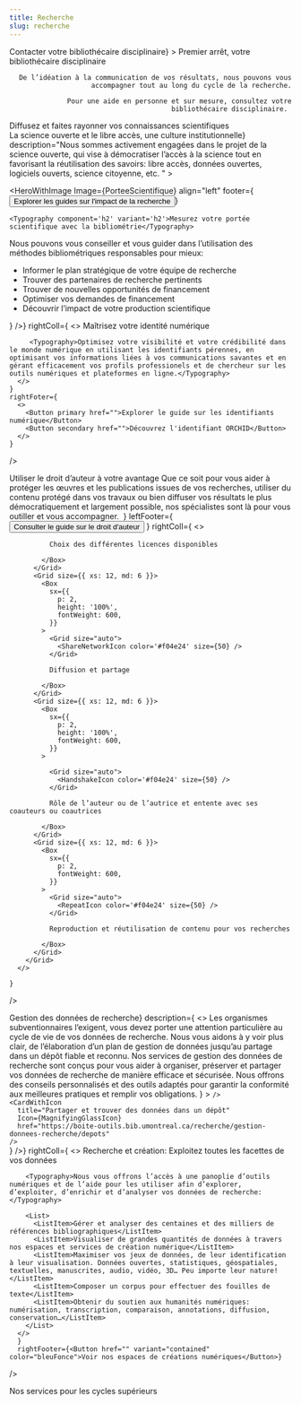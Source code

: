 ```yaml
---
title: Recherche
slug: recherche
---
```



<SuperHero
  title="Amplifier l’impact de vos recherches"
  imageName='recherche'
/>

<Section bg='vertFonce'>
  <HeroWithImage
    Image={Bibliothecaire}
    align="right"
    footer={<Button href="../nous-joindre/notre-equipe" primary>Contacter votre bibliothécaire disciplinaire</Button>}
  >
    <Typography component="h2" variant="h2">Premier arrêt, votre bibliothécaire disciplinaire</Typography>

    De l’idéation à la communication de vos résultats, nous pouvons vous accompagner tout au long du cycle de la recherche.

    Pour une aide en personne et sur mesure, consultez votre bibliothécaire disciplinaire. 

  </HeroWithImage>
</Section>

<Section>
<Typography component="h2" variant="display2">Diffusez et faites rayonner vos connaissances scientifiques</Typography> 
<RichList>
    <RichListItemWithLink
      title="Rédiger et produire"
      description="Nous vous proposons une panoplie de ressources et d'aides à la rédaction savante et à la production d'outils de diffusion de vos recherches."
      href="/recherche/rediger"
    />
    <RichListItemWithLink 
      title="Diffuser vos savoir"
      description="Nous vous proposons une multitude de services pour optimiser la publication, la diffusion et la conservation des résultats de vos travaux de recherche."
      href="/recherche/diffuser/"
    />
  </RichList>

</Section>


<Section bg='rose300'>
  <Carousel1
    title={<Typography component="h2" variant="h2Carousel">La science ouverte et le libre accès, une culture institutionnelle</Typography>}
    description="Nous sommes activement engagées dans le projet de la science ouverte, qui vise à démocratiser l’accès à la science tout en favorisant la réutilisation des savoirs: libre accès, données ouvertes, logiciels ouverts, science citoyenne, etc. "
  >
    <CardWithIcon
      color="vertFonce"
      title="Qu'est-ce que le libre accès?"
      Icon={LaptopIcon}
      moreText="Comprendre le concept"
      href="https://boite-outils.bib.umontreal.ca/c.php?g=743086&p=5370698&preview=0d537bea1efc45a7fcce09e9e30e2f90"
    />
    <CardWithIcon
      color="vertFonce"
      title="Déposer sa thèse ou son mémoire dans Papyrus"
      Icon={DownloadSimpleIcon}
      moreText="Voir les étapes"
      href="https://boite-outils.bib.umontreal.ca/recherche/deposer-these-memoire"
    />
    <CardWithIcon
      color="vertFonce"
      title="Déposer facilement son article en libre accès"
      Icon={DownloadSimpleIcon}
      moreText="Utiliser le formulaire rapide"
      href="https://depot-libre-acces.bib.umontreal.ca/connexion"
    />
    <CardWithIcon
      color="vertFonce"
      title="Comprendre la politique UdeM sur le libre accès"
      Icon={PlugsIcon}
      moreText="En savoir plus sur la politique"
      href="https://boite-outils.bib.umontreal.ca/c.php?g=743086&p=5390226&preview=0d537bea1efc45a7fcce09e9e30e2f90"
    />
  </Carousel1>

</Section>

<Section bg='bleu600'>

  <HeroWithImage
    Image={PorteeScientifique}
    align="left"
    footer={<Button primary href='https://boite-outils.bib.umontreal.ca/recherche#s-lg-box-16938953'>Explorer les guides sur l'impact de la recherche</Button>}
  >
    <Typography component='h2' variant='h2'>Mesurez votre portée scientifique avec la bibliométrie</Typography>

Nous pouvons vous conseiller et vous guider dans l’utilisation des méthodes bibliométriques responsables pour mieux:

- Informer le plan stratégique de votre équipe de recherche
- Trouver des partenaires de recherche pertinents
- Trouver de nouvelles opportunités de financement
- Optimiser vos demandes de financement
- Découvrir l’impact de votre production scientifique

</HeroWithImage>
</Section>


<Section>
  <HeroWithText 
    leftColl={<IconInSquare color='vertPale' icon={<UserFocusIcon color="vertFonce" />} />}
    rightColl={
      <>
        <Typography component="h2" variant="h2">Maîtrisez votre identité numérique</Typography>
        
         <Typography>Optimisez votre visibilité et votre crédibilité dans le monde numérique en utilisant les identifiants pérennes, en optimisant vos informations liées à vos communications savantes et en gérant efficacement vos profils professionels et de chercheur sur les outils numériques et plateformes en ligne.</Typography>
      </>
    }
    rightFoter={
      <>
        <Button primary href="">Explorer le guide sur les identifiants numérique</Button>
        <Button secondary href="">Découvrez l'identifiant ORCHID</Button>
      </>
    }
  />

</Section>

<Section bg="rose300">
  <HeroWithText2
    leftColl={
      <>
        <Typography variant="h2">Utiliser le droit d’auteur à votre avantage</Typography>
        <Typography>Que ce soit pour vous aider à protéger les œuvres et les publications issues de vos recherches, utiliser du contenu protégé dans vos travaux ou bien diffuser vos résultats le plus démocratiquement et largement possible, nos spécialistes sont là pour vous outiller et vous accompagner. </Typography>
      </>
    }
    leftFooter={
      <Button primary href="https://boite-outils.bib.umontreal.ca/recherche/droit-auteur">Consulter le guide sur le droit d'auteur</Button>
    }
    rightColl={
      <>
        <Grid container spacing={2}>
          <Grid size={{ xs: 12, md: 6 }}>
            <Box
              sx={{
                p: 2,
                height: '100%',
                fontWeight: 600,
              }}
            >
              <Grid size="auto">
                <CheckSquareOffsetIcon color='#f04e24' size={50} />
              </Grid>

              Choix des différentes licences disponibles

            </Box>
          </Grid>
          <Grid size={{ xs: 12, md: 6 }}>
            <Box
              sx={{
                p: 2,
                height: '100%',
                fontWeight: 600,
              }}
            >
              <Grid size="auto">
                <ShareNetworkIcon color='#f04e24' size={50} />
              </Grid>

              Diffusion et partage

            </Box>
          </Grid>
          <Grid size={{ xs: 12, md: 6 }}>
            <Box
              sx={{
                p: 2,
                height: '100%',
                fontWeight: 600,
              }}
            >

              <Grid size="auto">
                <HandshakeIcon color='#f04e24' size={50} />
              </Grid>

              Rôle de l’auteur ou de l’autrice et entente avec ses coauteurs ou coautrices

            </Box>
          </Grid>
          <Grid size={{ xs: 12, md: 6 }}>
            <Box
              sx={{
                p: 2,
                fontWeight: 600,
              }}
            >
              <Grid size="auto">
                <RepeatIcon color='#f04e24' size={50} />
              </Grid>

              Reproduction et réutilisation de contenu pour vos recherches

            </Box>
          </Grid>
        </Grid>
      </>
    
    }
  />

</Section>

<Section>
  <Carousel1
    title={<Typography component="h2" variant="h2Carousel">Gestion des données de recherche</Typography>}
    description={
      <>
        <Typography sx={{pb: 1.5}}>Les organismes subventionnaires l’exigent, vous devez porter une attention particulière au cycle de vie de vos données de recherche. Nous vous aidons à y voir plus clair, de l’élaboration d’un plan de gestion de données jusqu’au partage dans un dépôt fiable et reconnu.</Typography>
        <Typography>Nos services de gestion des données de recherche sont conçus pour vous aider à organiser, préserver et partager vos données de recherche de manière efficace et sécurisée. Nous offrons des conseils personnalisés et des outils adaptés pour garantir la conformité aux meilleures pratiques et remplir vos obligations.</Typography>
      </>
    }
  >
    <CardWithIcon
      title="Rédiger un plan de gestion de données"
      Icon={PencilSimpleIcon}
      href="https://boite-outils.bib.umontreal.ca/recherche/gestion-donnees-recherche/rediger-pgd"
    />
        <CardWithIcon
      title="Normaliser et documenter les données avec des métadonnées"
      Icon={TextAlignJustifyIcon}
      href="https://boite-outils.bib.umontreal.ca/recherche/gestion-donnees-recherche/normaliser-documenter"

    />
    <CardWithIcon
      title="Partager et trouver des données dans un dépôt"
      Icon={MagnifyingGlassIcon}
      href="https://boite-outils.bib.umontreal.ca/recherche/gestion-donnees-recherche/depots"
    />
  </Carousel1>
</Section>

<Section bg='bleu200'>
  <HeroWithText 
    leftColl={<IconInSquare color='#fff' icon={<CubeTransparentIcon color="bleuPrincipal" />} />}
    rightColl={
      <>
        <Typography component="h2" variant="h2">Recherche et création: Exploitez toutes les facettes de vos données</Typography>
        
        <Typography>Nous vous offrons l’accès à une panoplie d’outils numériques et de l’aide pour les utiliser afin d’explorer, d’exploiter, d’enrichir et d’analyser vos données de recherche:</Typography>
         
        <List> 
          <ListItem>Gérer et analyser des centaines et des milliers de références bibliographiques</ListItem>
          <ListItem>Visualiser de grandes quantités de données à travers nos espaces et services de création numérique</ListItem>
          <ListItem>Maximiser vos jeux de données, de leur identification à leur visualisation. Données ouvertes, statistiques, géospatiales, textuelles, manuscrites, audio, vidéo, 3D… Peu importe leur nature!</ListItem>
          <ListItem>Composer un corpus pour effectuer des fouilles de texte</ListItem>
          <ListItem>Obtenir du soutien aux humanités numériques: numérisation, transcription, comparaison, annotations, diffusion, conservation…</ListItem>
        </List>
      </>
      }
      rightFooter={<Button href="" variant="contained" color="bleuFonce">Voir nos espaces de créations numériques</Button>}
  />
</Section>

<Section bg='vertFonce'>

  <Typography component="h2" variant="display2" id="services-cycles-superieurs">Nos services pour les cycles supérieurs </Typography>

  <RichList>
    <RichListItemWithLink
      color='vertFonce'
      href="https://www.facebook.com/groups/655999033385375/"
      title="Matinées de rédaction"
      description="Travaillez efficacement dans un environnement structuré grâce aux Matinées de rédaction. Les séances sont divisées en cycles de rédaction, suivis de pauses d'échanges informels."
    />
    <RichListItemWithLink
      color='vertFonce'
      href="https://boite-outils.bib.umontreal.ca/recherche/rediger-these-memoire"
      title="Aide à la rédaction et à la mise en page"
      description="Bénéficiez d’aide pour utiliser le modèle Word pour thèses et mémoires qui répond aux normes du Guide de présentation des mémoires et des thèses des Études supérieures et postdoctorales (ESP)."
    />
    <RichListItemWithLink
      color='vertFonce'
      href="https://boite-outils.bib.umontreal.ca/c.php?g=740445p=5343386"
      title="Aide au dépôt de votre mémoire ou thèse dans Papyrus"
      description="Nous sommes là pour vous accompagner dans le processus de mise en forme et de dépôt de votre thèse ou de votre mémoire dans le dépôt institutionnel Papyrus, étape obligatoire pour l’obtention de votre grade."
    />
    <RichListItemWithLink
      color='vertFonce'
      href="../nous-joindre/notre-equipe"
      title="Accompagnement personnalisé au doctorat"
      description="Vous pouvez planifier une série de rencontres individuelles avec votre bibliothécaire disciplinaire pour recevoir un soutien dans toutes les étapes de votre doctorat, de la recherche documentaire jusqu’à la rédaction de votre thèse, en passant par la mise en place de veille et par l’aide à la création de corpus de recherche."
    />
    <RichListItemWithLink
      color='vertFonce'
      href="#"
      title="Espaces dédiés aux cycles supérieurs"
      description="Salles individuelles réservables, salles communes équipées de casiers pour votre documentation: l’offre varie d’une bibliothèque à l’autre, consultez le répertoire!"
    />
  </RichList>

</Section>
